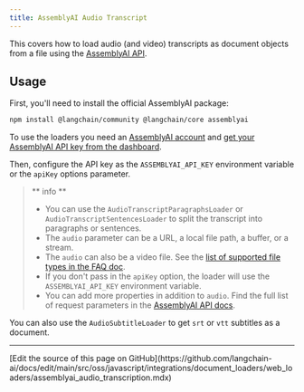 ```yaml
---
title: AssemblyAI Audio Transcript
---
```


This covers how to load audio (and video) transcripts as document objects from a file using the [AssemblyAI API](https://www.assemblyai.com/docs/api-reference/transcripts/submit?utm_source=langchainjs).

## Usage

First, you'll need to install the official AssemblyAI package:

```bash npm
npm install @langchain/community @langchain/core assemblyai
```

To use the loaders you need an [AssemblyAI account](https://www.assemblyai.com/dashboard/signup?utm_source=langchainjs) and
[get your AssemblyAI API key from the dashboard](https://www.assemblyai.com/app/account?utm_source=langchainjs).

Then, configure the API key as the `ASSEMBLYAI_API_KEY` environment variable or the `apiKey` options parameter.


<AssemblyaiAudioTranscription />

> ** info **
>
> - You can use the `AudioTranscriptParagraphsLoader` or `AudioTranscriptSentencesLoader` to split the transcript into paragraphs or sentences.
> - The `audio` parameter can be a URL, a local file path, a buffer, or a stream.
> - The `audio` can also be a video file. See the [list of supported file types in the FAQ doc](https://www.assemblyai.com/docs/concepts/faq?utm_source=langchainjs#:~:text=file%20types%20are%20supported).
> - If you don't pass in the `apiKey` option, the loader will use the `ASSEMBLYAI_API_KEY` environment variable.
> - You can add more properties in addition to `audio`. Find the full list of request parameters in the [AssemblyAI API docs](https://www.assemblyai.com/docs/api-reference/transcripts/submit?utm_source=langchainjs#create-a-transcript).

You can also use the `AudioSubtitleLoader` to get `srt` or `vtt` subtitles as a document.


<AssemblyaiSubtitles />

---

<Callout icon="pen-to-square" iconType="regular">
  [Edit the source of this page on GitHub](https://github.com/langchain-ai/docs/edit/main/src/oss/javascript/integrations/document_loaders/web_loaders/assemblyai_audio_transcription.mdx)
</Callout>
